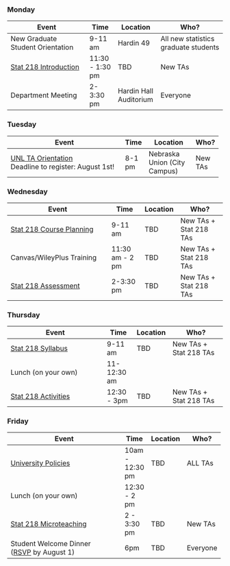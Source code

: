 ::: {.callout-tip .column-page}
### Monday

| Event                                        | Time            | Location               | Who?                                 |
|----------------------------------------------|-----------------|------------------------|--------------------------------------|
| New Graduate Student Orientation             | 9-11 am         | Hardin 49              | All new statistics graduate students |
| [Stat 218 Introduction](01-introduction.qmd) | 11:30 - 1:30 pm | TBD                    | New TAs                              |
| Department Meeting                           | 2-3:30 pm       | Hardin Hall Auditorium | Everyone                             |
:::

::: {.callout-tip .column-page}
### Tuesday

+------------------------------------------------------------------------------+--------+------------------------------+---------+
| Event                                                                        | Time   | Location                     | Who?    |
+==============================================================================+========+==============================+=========+
| [UNL TA Orientation](https://events.unl.edu/gradstudies/2022/08/16/165120/)\ | 8-1 pm | Nebraska Union (City Campus) | New TAs |
| Deadline to register: August 1st!                                            |        |                              |         |
+------------------------------------------------------------------------------+--------+------------------------------+---------+
:::

::: {.callout-tip .column-page}
### Wednesday

| Event                                              | Time            | Location | Who?                   |
|----------------------------------------------------|-----------------|----------|------------------------|
| [Stat 218 Course Planning](02-course-planning.qmd) | 9-11 am         | TBD      | New TAs + Stat 218 TAs |
| Canvas/WileyPlus Training                          | 11:30 am - 2 pm | TBD      | New TAs + Stat 218 TAs |
| [Stat 218 Assessment](03-assessment.qmd)           | 2-3:30 pm       | TBD      | New TAs + Stat 218 TAs |
:::

::: {.callout-tip .column-page}
### Thursday

| Event                                    | Time        | Location | Who?                   |
|------------------------------------------|-------------|----------|------------------------|
| [Stat 218 Syllabus](04-syllabus.qmd)     | 9-11 am     | TBD      | New TAs + Stat 218 TAs |
| Lunch (on your own)                      | 11-12:30 am |          |                        |
| [Stat 218 Activities](06-activities.qmd) | 12:30 - 3pm | TBD      | New TAs + Stat 218 TAs |
:::

::: {.callout-tip .column-page}
### Friday

+---------------------------------------------------------------------------------------------------------------------------+-----------------+----------+----------+
| Event                                                                                                                     | Time            | Location | Who?     |
+===========================================================================================================================+=================+==========+==========+
| [University Policies](05-policies.qmd)                                                                                    | 10am - 12:30 pm | TBD      | ALL TAs  |
+---------------------------------------------------------------------------------------------------------------------------+-----------------+----------+----------+
| Lunch (on your own)                                                                                                       | 12:30 - 2 pm    |          |          |
+---------------------------------------------------------------------------------------------------------------------------+-----------------+----------+----------+
| [Stat 218 Microteaching](07-microteaching.qmd)                                                                            | 2 - 3:30 pm     | TBD      | New TAs  |
+---------------------------------------------------------------------------------------------------------------------------+-----------------+----------+----------+
| Student Welcome Dinner\                                                                                                   | 6pm             | TBD      | Everyone |
| ([RSVP](https://docs.google.com/forms/d/e/1FAIpQLSeq9MelnThsovox3cRawsbP_DbxtKqoZFme0hOMNtt7VYq0cw/viewform) by August 1) |                 |          |          |
+---------------------------------------------------------------------------------------------------------------------------+-----------------+----------+----------+
:::
